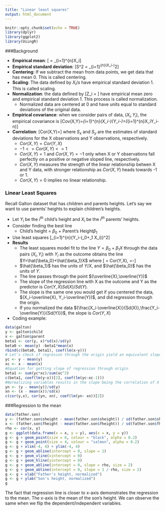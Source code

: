 ```yaml
---
title: "Linear least squares"
output: html_document
---
```


```r
knitr::opts_chunk$set(echo = TRUE)
library(dplyr)
library(ggplot2)
library(UsingR)
```
###Background

* **Empirical mean**: \[\overline{X} = \frac{1}{n}\sum_{i=1}^{n}X_i\]
* **Empirical standard deviation**: \[S^2 = \frac{1}{n-1}\sum_{i=1}^{n}(X_i-\overline{X})^2\]
* **Centering**: If we subtract the mean from data points, we get data that has mean 0. This is called centering.
* **Scaling**: The data defined by $X_i/s$ have empirical standard deviation 1. This is called scaling.
* **Normalization**: the data defined by \[Z_i = \frac{X_i-\overline{X}}{s}\] have empirical mean zero and empirical standard deviation 1. This process is called normalization. 
    + Normalized data are centered at 0 and have units equal to standard deviations of the original data.
* **Empirical covariance**: when we consider pairs of data, $(X_i, Y_i)$, the empirical covariance is \[Cov(X,Y)=\frac{1}{n-1}\sum_{i=1}^{n}(X_i-\overline{X})(Y_i-\overline{Y})=\frac{1}{n-1}(\sum_{i=1}^{n}X_iY_i-n\overline{X}\overline{Y})\]
* **Correlation**: \[Cor(X,Y)=\frac{Cov(X,Y)}{S_x S_y}\] where $S_x$ and $S_y$ are the estimates of standard deviations for the X observations and Y observations, respectively.
    + $Cor(X,Y)=Cor(Y,X)$
    + $-1 <=Cor(X,Y)<= 1$
    + $Cor(X,Y)=1$ and $Cor(X,Y)=-1$ only when X or Y observations fall perfectly on a positive or negative sloped line, respectively.
    + $Cor(X,Y)$ measures the strength of the linear relationship betwen X and Y data, with stronger relationship as $Cor(X,Y)$ heads towards -1 or 1.
    + $Cor(X,Y)=0$ implies no linear relationship.

### Linear Least Squares
Recall Galton dataset that has children and parents heights. Let's say we want to use parents' heights to explain children's heights. 

* Let $Y_i$ be the $i^{th}$ child's height and $X_i$ be the $i^{th}$ parents' heights.
* Consider finding the best line
    + Child's height = $\beta_0$ + Parent's Height$\beta_1$
* Use least squares \[\sum_{i=1}^{n}\{Y_i-(\beta_0+\beta_1 X_i)\}^2\]
* **Results**
    + The least squares model fit to the line $Y=\beta_0+\beta_1 X$ through the data pairs $(X_i, Y_i)$ with $Y_i$ as the outcome obtains the line $Y=\hat{\beta_0}+\hat{\beta_1}X$ where
    \[\hat{\beta_1} = Cor(Y,X)\frac{Sd(Y)}{Sd(X)}, \hat{\beta_0}=\overline{Y}-\hat{\beta_1}\overline{X}\]
    + $\hat{\beta_1}$ has the units of $Y/X$, and $\hat{\beta_0}$ has the units of $Y$.
    + The line passes through the point $(\overline{X},\overline{Y})$
    + The slope of the regression line with X as the outcome and Y as the predictor is $Cor(Y,X)Sd(X)/Sd(Y)$.
    + The slope is the same one you would get if you centered the data, $(X_i-\overline{X}, Y_i-\overline{Y})$, and did regression through the origin.
    + If you normalized the data ${\frac{X_i-\overline{X}}{Sd(X)},\frac{Y_i-\overline{Y}}{Sd(Y)}}$, the slope is $Cor(Y,X)$
* Coding example:
```r
data(galton)
y <- galton$child
x <- galton$parent
beta1 <- cor(y, x)*sd(x)/sd(y)
beta0 <- mean(y) -beta1*mean(x)
rbind(c(beta0, beta1), coef(lm(x~y)))
# Let's check if regresion through the origin yield an equivalent slope
yc <- y - mean(y)
xc <- x - mean(x)
#Equation for getting slope of regression through origin
beta1 <- sum(yc*xc)/sum(xc^2)
c(beta1, coef(lm(y~x))[2], coef(lm(yc~xc-1)))
#Normalizing variables results in the slope being the correlation of X and Y
yn <- (y - mean(y))/sd(y)
xn <- (x - mean(x))/sd(x)
c(cor(y,x), cor(yn, xn), coef(lm(yn~ xn))[2])
```

###Regression to the mean
```r
data(father.son)
y <- (father.son$sheight - mean(father.son$sheight)) / sd(father.son$sheight)
x <- (father.son$fheight - mean(father.son$fheight)) / sd(father.son$fheight)
rho <- cor(x, y)
g <- ggplot(data.frame(x = x, y = y), aes(x = x, y = y))
g <- g + geom_point(size = 6, colour = "black", alpha = 0.2)
g <- g + geom_point(size = 4, colour = "salmon", alpha = 0.2)
g <- g + xlim(-4, 4) + ylim(-4, 4)
g <- g + geom_abline(intercept = 0, slope = 1)
g <- g + geom_vline(xintercept = 0)
g <- g + geom_hline(yintercept = 0)
g <- g + geom_abline(intercept = 0, slope = rho, size = 2)
g <- g + geom_abline(intercept = 0, slope = 1 / rho, size = 2)
g <- g + xlab("Father's height, normalized")
g <- g + ylab("Son's height, normalized")
g
```
  
The fact that regression line is closer to x-axis demonstrates the regression to the mean. The x-axis is the mean of the son's height. We can observe the same when we flip the dependent/independent variables.